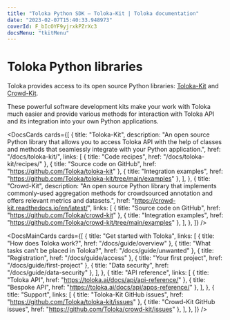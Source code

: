 ```yaml
---
title: "Toloka Python SDK — Toloka-Kit | Toloka documentation"
date: "2023-02-07T15:40:33.948973"
coverId: F_bIcOYF9yjrxkPZrXc3
docsMenu: "tkitMenu"
---
```



# Toloka Python libraries

Toloka provides access to its open source Python libraries: [Toloka-Kit](/docs/toloka-kit/) and [Crowd-Kit](/docs/crowd-kit/).

These powerful software development kits make your work with Toloka much easier and provide various methods for interaction with Toloka API and its integration into your own Python applications.

<DocsCards
  cards={[
    {
      title: "Toloka-Kit",
      description: "An open source Python library that allows you to access Toloka API with the help of classes and methods that seamlessly integrate with your Python application.",
      href: "/docs/toloka-kit/",
      links: [
        { title: "Code recipes", href: "/docs/toloka-kit/recipes/" },
        { title: "Source code on GitHub", href: "https://github.com/Toloka/toloka-kit" },
        { title: "Integration examples", href: "https://github.com/Toloka/toloka-kit/tree/main/examples" },
      ],
    },
    {
      title: "Crowd-Kit",
      description: "An open source Python library that implements commonly-used aggregation methods for crowdsourced annotation and offers relevant metrics and datasets.",
      href: "https://crowd-kit.readthedocs.io/en/latest/",
      links: [
        { title: "Source code on GitHub", href: "https://github.com/Toloka/crowd-kit" },
        { title: "Integration examples", href: "https://github.com/Toloka/crowd-kit/tree/main/examples" },
      ],
    },
  ]}
/>

<DocsMainCards
  cards={[
    {
      title: "Get started with Toloka",
      links: [
        { title: "How does Toloka work?", href: "/docs/guide/overview" },
        { title: "What tasks can't be placed in Toloka?", href: "/docs/guide/unwanted" },
        { title: "Registration", href: "/docs/guide/access" },
        { title: "Your first project", href: "/docs/guide/first-project" },
        { title: "Data security", href: "/docs/guide/data-security" },
      ],
    },
    {
      title: "API reference",
      links: [
        { title: "Toloka API", href: "https://toloka.ai/docs/api/api-reference/" },
        { title: "Bespoke API", href: "https://toloka.ai/docs/api/apps-reference/" },
      ],
    },
    {
      title: "Support",
      links: [
        { title: "Toloka-Kit GitHub issues", href: "https://github.com/Toloka/toloka-kit/issues" },
        { title: "Crowd-Kit GitHub issues", href: "https://github.com/Toloka/crowd-kit/issues" },
      ],
    },
  ]}
/>

<SocialMedia/>
